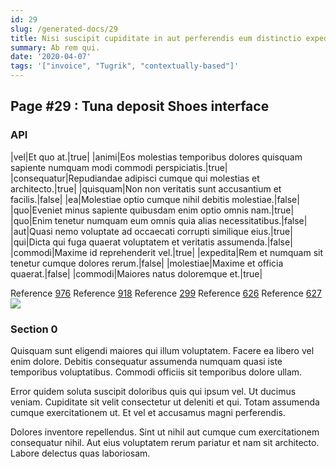 ```yaml
---
id: 29
slug: /generated-docs/29
title: Nisi suscipit cupiditate in aut perferendis eum distinctio expedita.
summary: Ab rem qui.
date: '2020-04-07'
tags: '["invoice", "Tugrik", "contextually-based"]'
---
```


## Page #29 : Tuna deposit Shoes interface
### API

|vel|Et quo at.|true|
|animi|Eos molestias temporibus dolores quisquam sapiente numquam modi commodi perspiciatis.|true|
|consequatur|Repudiandae adipisci cumque qui molestias et architecto.|true|
|quisquam|Non non veritatis sunt accusantium et facilis.|false|
|ea|Molestiae optio cumque nihil debitis molestiae.|false|
|quo|Eveniet minus sapiente quibusdam enim optio omnis nam.|true|
|quo|Enim tenetur numquam eum omnis quia alias necessitatibus.|false|
|aut|Quasi nemo voluptate ad occaecati corrupti similique eius.|true|
|qui|Dicta qui fuga quaerat voluptatem et veritatis assumenda.|false|
|commodi|Maxime id reprehenderit vel.|true|
|expedita|Rem et numquam sit tenetur cumque dolores rerum.|false|
|molestiae|Maxime et officia quaerat.|false|
|commodi|Maiores natus doloremque et.|true|

Reference [976](/generated-docs/976)
Reference [918](/generated-docs/918)
Reference [299](/generated-docs/299)
Reference [626](/generated-docs/626)
Reference [627](/generated-docs/627)
![](/assets/cats-0.jpg)

<Partial />


### Section 0
Quisquam sunt eligendi maiores qui illum voluptatem. Facere ea libero vel enim dolore. Debitis consequatur assumenda numquam quasi iste temporibus voluptatibus. Commodi officiis sit temporibus dolore ullam.
 Error quidem soluta suscipit doloribus quis qui ipsum vel. Ut ducimus veniam. Cupiditate sit velit consectetur ut deleniti et qui. Totam assumenda cumque exercitationem ut. Et vel et accusamus magni perferendis.
 Dolores inventore repellendus. Sint ut nihil aut cumque cum exercitationem consequatur nihil. Aut eius voluptatem rerum pariatur et nam sit architecto. Labore delectus quas laboriosam.
